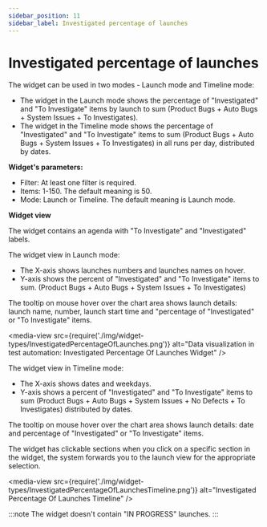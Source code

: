 ```yaml
---
sidebar_position: 11
sidebar_label: Investigated percentage of launches
---
```


# Investigated percentage of launches

The widget can be used in two modes - Launch mode and Timeline mode:

- The widget in the Launch mode shows the percentage of "Investigated" and "To Investigate" items by launch to sum (Product Bugs + Auto Bugs + System Issues + To Investigates).
- The widget in the Timeline mode shows the percentage of "Investigated" and "To Investigate" items to sum (Product Bugs + Auto Bugs + System Issues + To Investigates) in all runs per day, distributed by dates.

**Widget's parameters:**

- Filter: At least one filter is required.
- Items: 1-150. The default meaning is 50.
- Mode: Launch or Timeline. The default meaning is Launch mode.

**Widget view**

The widget contains an agenda with "To Investigate" and "Investigated" labels.

The widget view in Launch mode:

- The X-axis shows launches numbers and launches names on hover.
- Y-axis shows the percent of "Investigated" and "To Investigate" items to sum. (Product Bugs + Auto Bugs + System Issues + To Investigates)

The tooltip on mouse hover over the chart area shows launch details: launch name, number, launch start time and "percentage of "Investigated" or "To Investigate" items.

<media-view src={require('./img/widget-types/InvestigatedPercentageOfLaunches.png')} alt="Data visualization in test automation: Investigated Percentage Of Launches Widget" />

The widget view in Timeline mode:

- The X-axis shows dates and weekdays.
- Y-axis shows a percent of "Investigated" and "To Investigate" items to sum (Product Bugs + Auto Bugs + System Issues + No Defects + To Investigates) distributed by dates.

The tooltip on mouse hover over the chart area shows launch details: date and percentage of "Investigated" or "To Investigate" items.

The widget has clickable sections when you click on a specific section in the widget, the system forwards you to the launch view for the appropriate selection.

<media-view src={require('./img/widget-types/InvestigatedPercentageOfLaunchesTimeline.png')} alt="Investigated Percentage Of Launches Timeline" />

:::note
The widget doesn't contain "IN PROGRESS" launches.
:::
